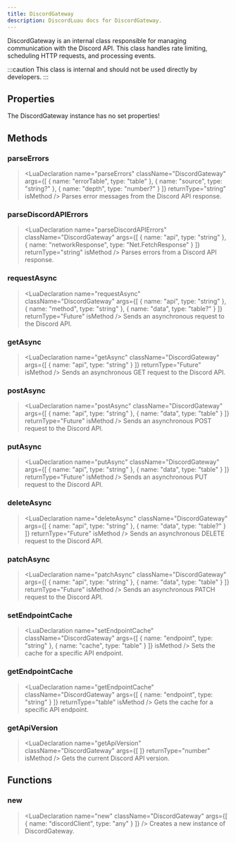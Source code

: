 ```yaml
---
title: DiscordGateway
description: DiscordLuau docs for DiscordGateway.
---
```

[//]: # (This file was automatically compiled through the Generator luau code under this repository)
[//]: # (if you want to edit the documentation of discord-luau, please write changes)
[//]: # (to the discord-luau repository itself, we extract the comments from discord-luau and translate)
[//]: # (them into markdown files that Nextra can interpret!)

[//]: # (----- DOCUMENT IMPORTS ----- )


[//]: # (----- DOCUMENT DESCRIPTION ----- )

DiscordGateway is an internal class responsible for managing communication with the Discord API. This class handles rate limiting, scheduling HTTP requests, and processing events.

:::caution
This class is internal and should not be used directly by developers.
:::

[//]: # (----- DOCUMENT PROPERTIES ----- )

## Properties

The DiscordGateway instance has no set properties!

[//]: # (----- DOCUMENT METHODS ----- )

## Methods

### parseErrors

> <LuaDeclaration name="parseErrors" className="DiscordGateway" args={[ { name: "errorTable", type: "table" }, { name: "source", type: "string?" }, { name: "depth", type: "number?" } ]} returnType="string" isMethod />
Parses error messages from the Discord API response.
### parseDiscordAPIErrors

> <LuaDeclaration name="parseDiscordAPIErrors" className="DiscordGateway" args={[ { name: "api", type: "string" }, { name: "networkResponse", type: "Net.FetchResponse" } ]} returnType="string" isMethod />
Parses errors from a Discord API response.
### requestAsync

> <LuaDeclaration name="requestAsync" className="DiscordGateway" args={[ { name: "api", type: "string" }, { name: "method", type: "string" }, { name: "data", type: "table?" } ]} returnType="Future" isMethod />
Sends an asynchronous request to the Discord API.
### getAsync

> <LuaDeclaration name="getAsync" className="DiscordGateway" args={[ { name: "api", type: "string" } ]} returnType="Future" isMethod />
Sends an asynchronous GET request to the Discord API.
### postAsync

> <LuaDeclaration name="postAsync" className="DiscordGateway" args={[ { name: "api", type: "string" }, { name: "data", type: "table" } ]} returnType="Future" isMethod />
Sends an asynchronous POST request to the Discord API.
### putAsync

> <LuaDeclaration name="putAsync" className="DiscordGateway" args={[ { name: "api", type: "string" }, { name: "data", type: "table" } ]} returnType="Future" isMethod />
Sends an asynchronous PUT request to the Discord API.
### deleteAsync

> <LuaDeclaration name="deleteAsync" className="DiscordGateway" args={[ { name: "api", type: "string" }, { name: "data", type: "table?" } ]} returnType="Future" isMethod />
Sends an asynchronous DELETE request to the Discord API.
### patchAsync

> <LuaDeclaration name="patchAsync" className="DiscordGateway" args={[ { name: "api", type: "string" }, { name: "data", type: "table" } ]} returnType="Future" isMethod />
Sends an asynchronous PATCH request to the Discord API.
### setEndpointCache

> <LuaDeclaration name="setEndpointCache" className="DiscordGateway" args={[ { name: "endpoint", type: "string" }, { name: "cache", type: "table" } ]} isMethod />
Sets the cache for a specific API endpoint.
### getEndpointCache

> <LuaDeclaration name="getEndpointCache" className="DiscordGateway" args={[ { name: "endpoint", type: "string" } ]} returnType="table" isMethod />
Gets the cache for a specific API endpoint.
### getApiVersion

> <LuaDeclaration name="getApiVersion" className="DiscordGateway" args={[  ]} returnType="number" isMethod />
Gets the current Discord API version.

[//]: # (----- DOCUMENT FUNCTIONS ----- )

## Functions

### new

> <LuaDeclaration name="new" className="DiscordGateway" args={[ { name: "discordClient", type: "any" } ]} />
Creates a new instance of DiscordGateway.

